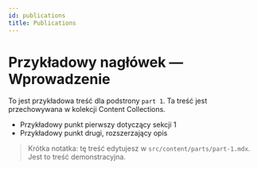 ```yaml
---
id: publications
title: Publications
---
```


# Przykładowy nagłówek — Wprowadzenie

To jest przykładowa treść dla podstrony `part 1`. Ta treść jest przechowywana w kolekcji Content Collections.

- Przykładowy punkt pierwszy dotyczący sekcji 1
- Przykładowy punkt drugi, rozszerzający opis

> Krótka notatka: tę treść edytujesz w `src/content/parts/part-1.mdx`. Jest to treść demonstracyjna.
